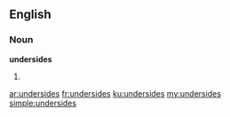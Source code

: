==English==

===Noun===
'''undersides'''

# {{plural of|[[underside]]}}

[[ar:undersides]]
[[fr:undersides]]
[[ku:undersides]]
[[my:undersides]]
[[simple:undersides]]